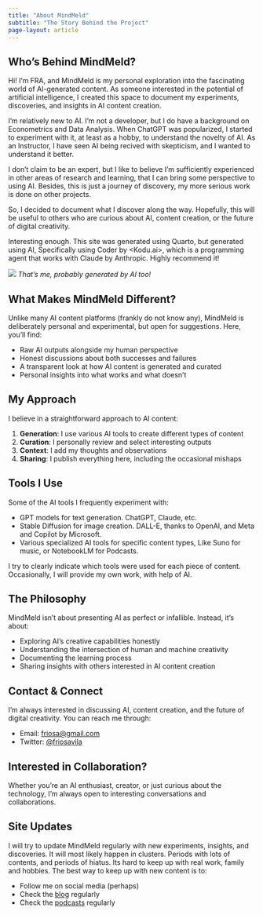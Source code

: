 ```yaml
---
title: "About MindMeld"
subtitle: "The Story Behind the Project"
page-layout: article
---
```


## Who's Behind MindMeld?

Hi! I'm FRA, and MindMeld is my personal exploration into the fascinating world of AI-generated content. As someone interested in the potential of artificial intelligence, I created this space to document my experiments, discoveries, and insights in AI content creation.

I'm relatively new to AI. I'm not a developer, but I do have a background on Econometrics and Data Analysis. When ChatGPT was popularized, I started to experiment with it, at least as a hobby, to understand the novelty of AI. As an Instructor, I have seen AI being recived with skepticism, and I wanted to understand it better. 

I don't claim to be an expert, but I like to believe I'm sufficiently experienced in other areas of research and learning, that I can bring some perspective to using AI. Besides, this is just a journey of discovery, my more serious work is done on other projects.

So, I decided to document what I discover along the way. Hopefully, this will be useful to others who are curious about AI, content creation, or the future of digital creativity.

Interesting enough. This site was generated using Quarto, but generated using AI, Specifically using Coder by <Kodu.ai>, which is a programming agent that works with Claude by Anthropic. Highly recommend it!

:::{.column-margin}
![](assets/profile.png)
*That's me, probably generated by AI too!*
:::

## What Makes MindMeld Different?

Unlike many AI content platforms (frankly do not know any), MindMeld is deliberately personal and experimental, but open for suggestions. Here, you'll find:

- Raw AI outputs alongside my human perspective
- Honest discussions about both successes and failures
- A transparent look at how AI content is generated and curated
- Personal insights into what works and what doesn't

## My Approach

I believe in a straightforward approach to AI content:

1. **Generation**: I use various AI tools to create different types of content
2. **Curation**: I personally review and select interesting outputs
3. **Context**: I add my thoughts and observations
4. **Sharing**: I publish everything here, including the occasional mishaps

## Tools I Use

Some of the AI tools I frequently experiment with:

- GPT models for text generation. ChatGPT, Claude, etc.
- Stable Diffusion for image creation. DALL-E, thanks to OpenAI, and Meta and Copilot by Microsoft.
- Various specialized AI tools for specific content types, Like Suno for music, or NotebookLM for Podcasts.

:::{.callout-note}
I try to clearly indicate which tools were used for each piece of content. Occasionally, I will provide my own work, with help of AI.
:::

## The Philosophy

MindMeld isn't about presenting AI as perfect or infallible. Instead, it's about:

- Exploring AI's creative capabilities honestly
- Understanding the intersection of human and machine creativity
- Documenting the learning process
- Sharing insights with others interested in AI content creation

## Contact & Connect {#contact}

I'm always interested in discussing AI, content creation, and the future of digital creativity. You can reach me through:

- Email: [friosa@gmail.com](mailto:friosa@gmail.com)
- Twitter: [@friosavila](https://twitter.com/friosavila)

:::{.callout-tip}
## Interested in Collaboration?
Whether you're an AI enthusiast, creator, or just curious about the technology, I'm always open to interesting conversations and collaborations.
:::

## Site Updates

I will try to update MindMeld regularly with new experiments, insights, and discoveries. It will most likely happen in clusters. Periods with lots of contents, and periods of hiatus. Its hard to keep up with real work, family and hobbies. The best way to keep up with new content is to:

- Follow me on social media (perhaps)
- Check the [blog](blog/index.qmd) regularly
- Check the [podcasts](podcasts/index.qmd) regularly

